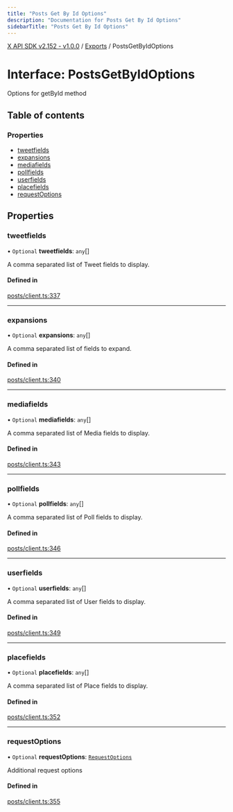 ```yaml
---
title: "Posts Get By Id Options"
description: "Documentation for Posts Get By Id Options"
sidebarTitle: "Posts Get By Id Options"
---
```


[X API SDK v2.152 - v1.0.0](../README.md) / [Exports](../modules.md) / PostsGetByIdOptions

# Interface: PostsGetByIdOptions

Options for getById method

## Table of contents

### Properties

- [tweetfields](PostsGetByIdOptions.md#tweetfields)
- [expansions](PostsGetByIdOptions.md#expansions)
- [mediafields](PostsGetByIdOptions.md#mediafields)
- [pollfields](PostsGetByIdOptions.md#pollfields)
- [userfields](PostsGetByIdOptions.md#userfields)
- [placefields](PostsGetByIdOptions.md#placefields)
- [requestOptions](PostsGetByIdOptions.md#requestoptions)

## Properties

### tweetfields

• `Optional` **tweetfields**: `any`[]

A comma separated list of Tweet fields to display.

#### Defined in

[posts/client.ts:337](https://github.com/xdevplatform/xdk/blob/ad4172ef5f68f089e0f077a190b271016dd35bf7/xdk/typescript/src/posts/client.ts#L337)

___

### expansions

• `Optional` **expansions**: `any`[]

A comma separated list of fields to expand.

#### Defined in

[posts/client.ts:340](https://github.com/xdevplatform/xdk/blob/ad4172ef5f68f089e0f077a190b271016dd35bf7/xdk/typescript/src/posts/client.ts#L340)

___

### mediafields

• `Optional` **mediafields**: `any`[]

A comma separated list of Media fields to display.

#### Defined in

[posts/client.ts:343](https://github.com/xdevplatform/xdk/blob/ad4172ef5f68f089e0f077a190b271016dd35bf7/xdk/typescript/src/posts/client.ts#L343)

___

### pollfields

• `Optional` **pollfields**: `any`[]

A comma separated list of Poll fields to display.

#### Defined in

[posts/client.ts:346](https://github.com/xdevplatform/xdk/blob/ad4172ef5f68f089e0f077a190b271016dd35bf7/xdk/typescript/src/posts/client.ts#L346)

___

### userfields

• `Optional` **userfields**: `any`[]

A comma separated list of User fields to display.

#### Defined in

[posts/client.ts:349](https://github.com/xdevplatform/xdk/blob/ad4172ef5f68f089e0f077a190b271016dd35bf7/xdk/typescript/src/posts/client.ts#L349)

___

### placefields

• `Optional` **placefields**: `any`[]

A comma separated list of Place fields to display.

#### Defined in

[posts/client.ts:352](https://github.com/xdevplatform/xdk/blob/ad4172ef5f68f089e0f077a190b271016dd35bf7/xdk/typescript/src/posts/client.ts#L352)

___

### requestOptions

• `Optional` **requestOptions**: [`RequestOptions`](RequestOptions.md)

Additional request options

#### Defined in

[posts/client.ts:355](https://github.com/xdevplatform/xdk/blob/ad4172ef5f68f089e0f077a190b271016dd35bf7/xdk/typescript/src/posts/client.ts#L355)
